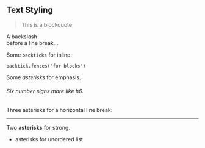 ## Text Styling
> This is a blockquote

A backslash\
before a line break…

Some `backticks` for inline.

```tsx
backtick.fences('for blocks')
```

Some *asterisks* for emphasis.

###### Six number signs more like h6.

Three asterisks for a horizontal line break:

***

Two **asterisks** for strong.

* asterisks for unordered list